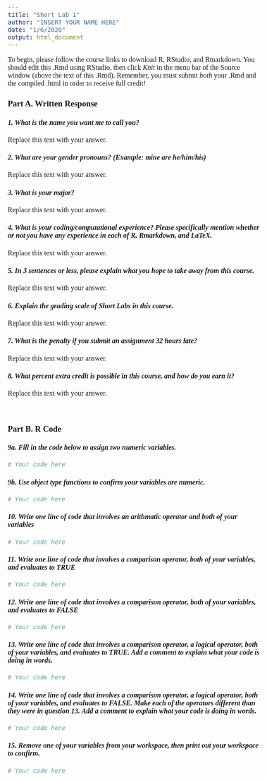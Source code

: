 ```yaml
---
title: "Short Lab 1"
author: "INSERT YOUR NAME HERE"
date: "1/6/2020"
output: html_document
---
```



<!--- Please do not touch the code below! It is for styling. --->
<style type="text/css">
/* Whole document: */
body{
  font-family: "Palatino Linotype", "Book Antiqua", Palatino, serif;
  font-size: 12pt;
}
h1.title {
  font-size: 38px;
  text-align: center;
}
h4.author {
  font-size: 18px;
  text-align: center;
}
h4.date {
  font-size: 18px;
  text-align: center;
}
</style>
<!--- Begin here! Fill in text and R code for each of these questions. --->

To begin, please follow the course links to download R, RStudio, and Rmarkdown.
You should edit this .Rmd using RStudio, then click *Knit* in the menu bar of the Source window (above the text of this .Rmd).
Remember, you must submit *both* your .Rmd and the compiled .html in order to receive full credit!

### **Part A. Written Response**

#### *1. What is the name you want me to call you?*

Replace this text with your answer.

#### *2. What are your gender pronouns? (Example: mine are he/him/his)*

Replace this text with your answer.

#### *3. What is your major?*

Replace this text with your answer.

#### *4. What is your coding/computational experience? Please specifically mention whether or not you have any experience in each of R, Rmarkdown, and LaTeX.*

Replace this text with your answer.

#### *5. In 3 sentences or less, please explain what you hope to take away from this course.*

Replace this text with your answer.

#### *6. Explain the grading scale of Short Labs in this course.*

Replace this text with your answer.

#### *7. What is the penalty if you submit an assignment 32 hours late?*

Replace this text with your answer.

#### *8. What percent extra credit is possible in this course, and how do you earn it?*

Replace this text with your answer.

<!--- Note: I use the backslash to skip a line for formatting. --->
\ 

### **Part B. R Code**

#### *9a. Fill in the code below to assign two numeric variables.*

```r
# Your code here
```

#### *9b. Use object type functions to confirm your variables are numeric.*

```r
# Your code here
```

#### *10. Write one line of code that involves an arithmatic operator and both of your variables*

```r
# Your code here
```

#### *11. Write one line of code that involves a comparison operator, both of your variables, and evaluates to TRUE*

```r
# Your code here
```

#### *12. Write one line of code that involves a comparison operator, both of your variables, and evaluates to FALSE*

```r
# Your code here
```

#### *13. Write one line of code that involves a comparison operator, a logical operator, both of your variables, and evaluates to TRUE. Add a comment to explain what your code is doing in words.*

```r
# Your code here
```

#### *14. Write one line of code that involves a comparison operator, a logical operator, both of your variables, and evaluates to FALSE. Make each of the operators different than they were in question 13. Add a comment to explain what your code is doing in words.*

```r
# Your code here
```

#### *15. Remove one of your variables from your workspace, then print out your workspace to confirm.*

```r
# Your code here
```

